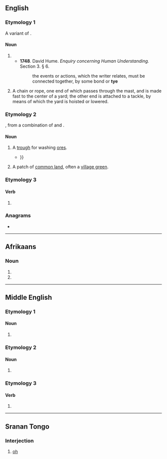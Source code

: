 {{also|Tye|tyè|t'ye}}
==English==

===Etymology 1===
{{etymid|en|chain}}
A variant of {{m|en|tie}}.

====Noun====
{{en-noun}}

# {{obsolete form of|en|tie#Etymology_1}}
#* '''1748'''. David Hume. ''Enquiry concerning Human Understanding.'' Section 3. § 6.
#*: the events or actions, which the writer relates, must be connected together, by some bond or '''tye'''
# {{lb|en|nautical}} A chain or rope, one end of which passes through the mast, and is made fast to the center of a yard; the other end is attached to a tackle, by means of which the yard is hoisted or lowered.

===Etymology 2===
{{etymid|en|trough}}
{{inh+|en|enm|teye|id=chest|t=chest, coffer}}, from a combination of {{der|en|ang|tēah}} and {{der|en|fro|teie|pos=both "chest"}}.

====Noun====
{{en-noun}}

# {{lb|en|mining}} A [[trough]] for washing [[ore]]s.
#*{{quote-book|en|1778|William Pryce|Mineralogia Cornubiensis|passage=But if each Ore is of equal gravit , and I apprehend some poor Tin Ore, which they call dry for Metal, may be less ponderous than Copper Ore) if the '''tye''' will not separate them, they should be first cleansed{{...}}}}
# {{lb|en|British}} A patch of [[common land]], often a [[village green]].

===Etymology 3===

====Verb====
{{en-verb}}

# {{obsolete form of|en|tie#Etymology_2}}

===Anagrams===
* {{anagrams|en|a=ety|-ety|ety|tey|yet}}

----

==Afrikaans==

===Noun===
{{head|af|noun form}}

# {{plural of|af|tyd|t=time}}
# {{plural of|af|ty|t=tide}}

----

==Middle English==

===Etymology 1===

====Noun====
{{head|enm|noun}}

# {{alt form|enm|teye|t=cord, chain|id=cord}}

===Etymology 2===

====Noun====
{{head|enm|noun}}

# {{alt form|enm|teye|t=chest, enclosure|id=chest}}

===Etymology 3===

====Verb====
{{head|enm|verb}}

# {{alt form|enm|teyen}}

----

==Sranan Tongo==

===Interjection===
{{head|srn|interjection}}

# [[oh]]